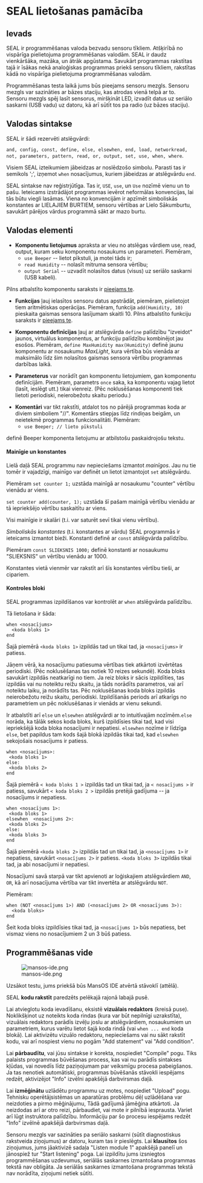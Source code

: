 = SEAL lietošanas pamācība =

==Ievads ==

SEAL ir programmēšanas valoda bezvadu sensoru tīkliem. Atšķirībā no vispārīga pielietojuma programmēšanas valodām. SEAL ir daudz vienkāršāka, mazāka, un ātrāk apgūstama. Savukārt programmas rakstītas tajā ir īsākas nekā analoģiskas programmas priekš sensoru tīkliem, rakstītas kādā no vispārīga pielietojuma programmēšanas valodām.

Programmēšanas testa laikā jums būs pieejams sensoru mezgls. Sensoru mezgls var sazināties ar bāzes staciju, kas atrodas vienā telpā ar to. Sensoru mezgls spēj lasīt sensorus, miršķināt LED, izvadīt datus uz seriālo saskarni (USB vadu) uz datoru, kā arī sūtīt tos pa radio (uz bāzes staciju).

== Valodas sintakse ==

SEAL ir šādi rezervēti atslēgvārdi:

<code>and, config, const, define, else, elsewhen, end, load, networkread, not, parameters, pattern, read, or,   output, set, use, when, where</code>.

Visiem SEAL izteikumiem jābeidzas ar noslēdzošo simbolu. Parasti tas ir semikols ';', izņemot <code>when</code> nosacījumus, kuriem jābeidzas ar atslēgvārdu <code>end</code>.

SEAL sintakse nav reģistrjūtīga. Tas ir, <code>USE</code>, <code>use</code>, un  <code>Use</code> nozīmē vienu un to pašu. Ieteicams izstrādājot programmas ievērot neformālas konvencijas, lai tās būtu viegli lasāmas. Viena no konvencijām ir apzīmēt simboliskās konstantes ar LIELAJIEM BURTIEM, sensoru vērtības ar Lielo Sākumburtu, savukārt pārējos vārdus programmā sākt ar mazo burtu.

== Valodas elementi ==

* '''Komponentu lietojumus''' apraksta ar vieu no atslēgas vārdiem use, read, output, kuram seku komponentu nosaukums un parameteri. Piemēram,
** <code>use Beeper</code> -- lietot pīkstuli, ja motei tāds ir;
** <code>read Humidity</code> -- nolasīt mitruma sensora vērtību;
** <code>output Serial</code> -- uzvadīt nolasītos datus (visus) uz seriālo saskarni (USB kabeli).
Pilns atbalstīto komponentu saraksts ir [http://selavo.lv/wiki/index.php/SEAL_Components pieejams te].

* '''Funkcijas''' ļauj ielasītos sensoru datus apstrādāt, piemēram, pielietojot tiem aritmētiskas operācijas. Piemēram, funkcija <code>add(Humidity, 10)</code> pieskaita gaismas sensora lasījumam skaitli 10. Pilns atbalstīto funkciju saraksts ir [http://selavo.lv/wiki/index.php/SEAL_Functions pieejams te].

* '''Komponentu definīcījas''' ļauj ar atslēgvārda <code>define</code> palīdzību "izveidot" jaunos, virtuālus komponentus, ar funkciju palīdzību kombinējot jau esošos. Piemēram, <code>define MaxHumidity max(Humidity)</code> definē jaunu komponentu ar nosaukumu ''MaxLight'', kura vērtība būs vienāda ar maksimālo līdz šim nolasītos gaismas sensora vērtību programmas darbības laikā.

* '''Parameterus''' var norādīt gan komponentu lietojumiem, gan komponentu definīcijām. Piemēram, parametrs <code>once</code> saka, ka komponentu vajag lietot (lasīt, ieslēgt utt.) tikai vienreiz. (Pēc noklusēšanas komponenti tiek lietoti periodiski, neierobežotu skaitu periodu.)

* '''Komentāri''' var tikt rakstīti, atdalot tos no pārējā programmas koda ar diviem simboliem "//". Komentārs stiepjas līdz rindiņas beigām, un neietekmē programmas funkcionalitāti. Piemēram:
** <code>use Beeper; // lieto pīkstuli</code>
definē Beeper komponenta lietojumu ar atbilstošu paskaidrojošu tekstu.

==== Mainīgie un konstantes ====

Lielā daļā SEAL programmu nav nepieciešams izmantot ''mainīgos''. Jau nu tie tomēr ir vajadzīgi, mainīgo var definēt un lietot izmantojot <code>set</code> atslēgvārdu.

Piemēram <code>set counter 1;</code> uzstāda mainīgā ar nosaukumu "counter" vērtību vienādu ar viens.

<code>set counter add(counter, 1);</code> uzstāda šī pašam mainīgā vērtību vienādu ar tā iepriekšējo vērtību saskaitītu ar viens.

Visi mainīgie ir skalāri (t.i. var saturēt sevī tikai vienu vērtību).


''Simboliskās konstantes'' (t.i. konstantes ar vārdu) SEAL programmās ir ieteicams izmantot bieži. Konstanti definē ar <code>const</code> atslēgvārda palīdzību.

Piemēram <code>const SLIEKSNIS 1000;</code> definē konstanti ar nosaukumu "SLIEKSNIS" un vērtību vienādu ar 1000.

Konstantes vietā vienmēr var rakstīt arī šīs konstantes vērtību tieši, ar cipariem.

==== Kontroles bloki ====

SEAL programmas izpildīšanos var kontrolēt ar <code>when</code> atslēgvārda palīdzību.

Tā lietošana ir šāda:
 when &lt;nosacījums&gt;
   &lt;koda bloks 1&gt;
 end
Šajā piemērā <code>&lt;koda bloks 1&gt;</code> izpildās tad un tikai tad, ja <code>&lt;nosacījums&gt;</code> ir patiess.

Jāņem vērā, ka nosacījumu patiesuma vērtības tiek atkārtoti izvērtētas periodiski. (Pēc noklusēšanas tas notiek 10 reizes sekundē). Koda bloks savukārt izpildās neatkarīgi no tiem. Ja reiz bloks ir sācis izpildīties, tas izpildās vai nu noteiktu reižu skaitu, ja tāds norādīts parametros, vai arī noteiktu laiku, ja norādīts tas. Pēc noklusēšanas koda bloks izpildās neierobežotu reižu skaitu, periodiski. Izpildīšanās periods arī atkarīgs no parametriem un pēc noklusēšanas ir vienāds ar vienu sekundi.

Ir atbalstīti arī <code>else</code> un <code>elsewhen</code> atslēgvārdi ar to intuitīvajām nozīmēm.<code>else</code> norāda, ka tālāk sekos koda bloks, kurš izpildīsies tikai tad, kad visi iepriekšējā koda bloka nosacījumi ir nepatiesi. <code>elsewhen</code> nozīme ir līdzīga <code>else</code>, bet papildus tam kods šajā blokā izpildās tikai tad, kad <code>elsewhen</code> sekojošais nosacījums ir patiess.
 when &lt;nosacījums&gt;:
  &lt;koda bloks 1&gt;
 else:
  &lt;koda bloks 2&gt;
 end
Šajā piemērā <code>&lt; koda bloks 1 &gt;</code> izpildās tad un tikai tad, ja <code>&lt; nosacījums  &gt;</code> ir patiess, savukārt <code>&lt; koda bloks 2 &gt;</code> izpildās pretējā gadījuma -- ja nosacījums ir nepatiess. 
 when &lt;nosacījums 1&gt;:
  &lt;koda bloks 1&gt;
 elsewhen  &lt;nosacījums 2&gt;:
  &lt;koda bloks 2&gt;
 else:
  &lt;koda bloks 3&gt;
 end
Šajā piemērā <code>&lt;koda bloks 2&gt;</code> izpildās tad un tikai tad, ja <code>&lt;nosacījums 1&gt;</code> ir nepatiess, savukārt <code>&lt;nosacījums 2&gt;</code> ir patiess. <code>&lt;koda bloks 3&gt;</code> izpildās tikai tad, ja abi nosacījumi ir nepatiesi.
 

Nosacījumi savā starpā var tikt apvienoti ar loģiskajiem atslēgvārdiem <code>AND</code>, <code>OR</code>, kā arī nosacījuma vērtība var tikt invertēta ar atslēgvārdu <code>NOT</code>.

Piemēram:
 when (NOT &lt;nosacījums 1&gt;) AND (&lt;nosacījums 2&gt; OR &lt;nosacījums 3&gt;):
   &lt;koda bloks&gt;
 end
Šeit koda bloks izpildīsies tikai tad, ja <code>&lt;nosacījums 1&gt;</code> būs nepatiess, bet vismaz viens no nosacījumiem 2 un 3 būš patiess.

== Programmēšanas vide ==

[[File:mansos-ide.png]]

Uzsākot testu, jums priekšā būs MansOS IDE atvērtā stāvoklī (attēlā).

SEAL '''kodu rakstīt''' paredzēts pelēkajā rajonā labajā pusē.

Lai atvieglotu koda ievadīšanu, eksistē '''vizuālais redaktors''' (kreisā puse). Noklikšķinot uz noteikts koda rindas (kura var būt nepilnīgi uzrakstīta), vizuālais redaktors parādīs izvēļu joslu ar atslēgvārdiem, nosaukumiem un parametriem, kurus varētu lietot šajā koda rindā (vai <code>when ... end</code> koda blokā). Lai aktivizētu vizuālo redaktoru, nepieciešams vai nu sākt rakstīt kodu, vai arī nospiest vienu no pogām "Add statement" vai "Add condition".

Lai '''pārbaudītu''', vai jūsu sintakse ir korekta, nospiediet "Compile" pogu. Tiks palaists programmas būvēšanas process, kas vai nu parādīs sintakses kļūdas, vai novedīs līdz paziņojumam par veiksmīgu procesa pabeigšanos. Ja tas nenotiek automātiski, programmas būvēšanās stāvokli iespējams redzēt, aktivizējot "Info" izvēlni apakšējā darbvirsmas daļā.

Lai '''izmēģinātu''' uzlādētu programmu uz motes, nospiediet "Upload" pogu. Tehnisku operētājsistēmas un aparatūras problēmu dēļ uzlādēšana var neizdoties a pirmo mēģinājumu, Tādā gadījumā jāmēģina atkārtoti. Ja neizdodas arī ar otro reizi, pārbaudiet, vai mote ir pilnībā iesprausta. Variet arī lūgt instruktora palīdzību. Informāciju par šo procesu iespējams redzēt "Info" izvēlnē apakšējā darbvirsmas daļā.

Sensoru mezgls var sazināties pa seriālo saskarni (sūtīt diagnostiskus rakstveida ziņojumus) ar datoru, kuram tas ir pieslēgts. Lai '''klausītos''' šos ziņojumus, jums jāaktivizē sadaļa "Listen module 1" apakšējā panelī un jānospiež tur "Start listening" poga. Lai izpildītu jums izsniegtos programmēšanas uzdevumus, seriālās saskarnes izmantošana programmas tekstā nav obligāta. Ja seriālās saskarnes izmantošana programmas tekstā nav norādīta, ziņojumi netiek sūtīti.